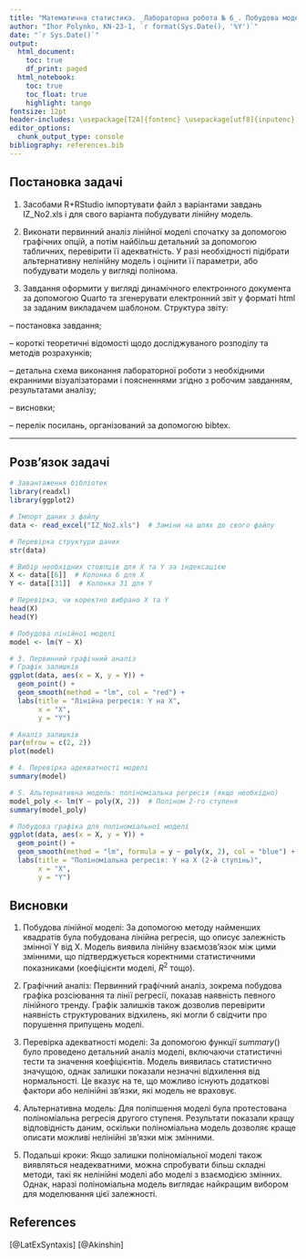 ```yaml
---
title: "Математична статистика. _Лабораторна робота № 6_. Побудова моделей регресії"
author: "Ihor Polynko, KN-23-1, `r format(Sys.Date(), '%Y')`"
date: "`r Sys.Date()`"
output:
  html_document:
    toc: true
    df_print: paged
  html_notebook:
    toc: true
    toc_float: true
    highlight: tango
fontsize: 12pt
header-includes: \usepackage[T2A]{fontenc} \usepackage[utf8]{inputenc} \usepackage[russian]{babel}
editor_options:
  chunk_output_type: console
bibliography: references.bib
---
```


## Постановка задачі

1. Засобами R+RStudio імпортувати файл з варіантами завдань IZ_No2.xls і для свого варіанта побудувати лінійну модель.

2. Виконати первинний аналіз лінійної моделі спочатку за допомогою графічних опцій, а потім найбільш детальний за допомогою табличних, перевірити її адекватність. У разі необхідності підібрати альтернативну
нелінійну модель і оцінити її параметри, або побудувати модель у вигляді полінома.

3. Завдання оформити у вигляді динамічного електронного документа за
допомогою Quarto та згенерувати електронний звіт у форматі html за заданим
викладачем шаблоном. Структура звіту:

  – постановка завдання;

  – короткі теоретичні відомості щодо досліджуваного розподілу та методів розрахунків;

  – детальна схема виконання лабораторної роботи з необхідними екранними візуалізаторами і поясненнями згідно з        робочим завданням, результатами аналізу;

  – висновки;

  – перелік посилань, організований за допомогою bibtex.

---

## Розв’язок задачі


```r

# Завантаження бібліотек
library(readxl)
library(ggplot2)

# Імпорт даних з файлу
data <- read_excel("IZ_No2.xls")  # Заміни на шлях до свого файлу

# Перевірка структури даних
str(data)
```

```r
# Вибір необхідних стовпців для X та Y за індексацією
X <- data[[6]]  # Колонка 6 для X
Y <- data[[31]]  # Колонка 31 для Y

# Перевірка, чи коректно вибрано X та Y
head(X)
head(Y)
```

```r
# Побудова лінійної моделі
model <- lm(Y ~ X)

# 3. Первинний графічний аналіз
# Графік залишків
ggplot(data, aes(x = X, y = Y)) +
  geom_point() +
  geom_smooth(method = "lm", col = "red") +
  labs(title = "Лінійна регресія: Y на X",
       x = "X",
       y = "Y")
```

```r
# Аналіз залишків
par(mfrow = c(2, 2))
plot(model)
```

```r
# 4. Перевірка адекватності моделі
summary(model)
```

```r
# 5. Альтернативна модель: поліноміальна регресія (якщо необхідно)
model_poly <- lm(Y ~ poly(X, 2))  # Поліном 2-го ступеня
summary(model_poly)
```

```r
# Побудова графіка для поліноміальної моделі
ggplot(data, aes(x = X, y = Y)) +
  geom_point() +
  geom_smooth(method = "lm", formula = y ~ poly(x, 2), col = "blue") +
  labs(title = "Поліноміальна регресія: Y на X (2-й ступінь)",
       x = "X",
       y = "Y")

```

## Висновки
1. Побудова лінійної моделі: За допомогою методу найменших квадратів була побудована лінійна регресія, що описує залежність змінної Y від X. Модель виявила лінійну взаємозв'язок між цими змінними, що підтверджується коректними статистичними показниками (коефіцієнти моделі, $R^2$ тощо).


2. Графічний аналіз: Первинний графічний аналіз, зокрема побудова графіка розсіювання та лінії регресії, показав наявність певного лінійного тренду. Графік залишків також дозволив перевірити наявність структурованих відхилень, які могли б свідчити про порушення припущень моделі.


3. Перевірка адекватності моделі: За допомогою функції $summary()$ було проведено детальний аналіз моделі, включаючи статистичні тести та значення коефіцієнтів. Модель виявилась статистично значущою, однак залишки показали незначні відхилення від нормальності. Це вказує на те, що можливо існують додаткові фактори або нелінійні зв'язки, які модель не враховує.


4. Альтернативна модель: Для поліпшення моделі була протестована поліноміальна регресія другого ступеня. Результати показали кращу відповідність даним, оскільки поліноміальна модель дозволяє краще описати можливі нелінійні зв'язки між змінними.


5. Подальші кроки: Якщо залишки поліноміальної моделі також виявляться неадекватними, можна спробувати більш складні методи, такі як нелінійні моделі або моделі з взаємодією змінних. Однак, наразі поліноміальна модель виглядає найкращим вибором для моделювання цієї залежності.


## References
[@LatExSyntaxis]
[@Akinshin]